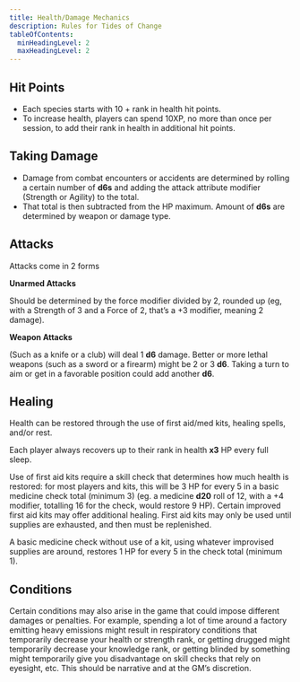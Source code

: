 ```yaml
---
title: Health/Damage Mechanics
description: Rules for Tides of Change
tableOfContents:
  minHeadingLevel: 2
  maxHeadingLevel: 2
---
```


## Hit Points
- Each species starts with 10 + rank in health hit points. 
- To increase health, players can spend 10XP, no more than once per session, to add their rank in health in additional hit points.

## Taking Damage
- Damage from combat encounters or accidents are determined by rolling a certain number of **d6s** and adding the attack attribute modifier (Strength or Agility) to the total. 
- That total is then subtracted from the HP maximum. Amount of **d6s** are determined by weapon or damage type. 

## Attacks
Attacks come in 2 forms
 
**Unarmed Attacks**

Should be determined by the force modifier divided by 2, rounded up (eg, with a Strength of 3 and a Force of 2, that’s a +3 modifier, meaning 2 damage). 

**Weapon Attacks**

(Such as a knife or a club) will deal 1 **d6** damage. Better or more lethal weapons (such as a sword or a firearm) might be 2 or 3 **d6**. Taking a turn to aim or get in a favorable position could add another **d6**. 

## Healing
Health can be restored through the use of first aid/med kits, healing spells, and/or rest. 

Each player always recovers up to their rank in health **x3** HP every full sleep. 

Use of first aid kits require a skill check that determines how much health is restored: for most players and kits, this will be 3 HP for every 5 in a basic medicine check total (minimum 3) (eg. a medicine **d20** roll of 12, with a +4 modifier, totalling 16 for the check, would restore 9 HP). Certain improved first aid kits may offer additional healing. First aid kits may only be used until supplies are exhausted, and then must be replenished. 

A basic medicine check without use of a kit, using whatever improvised supplies are around, restores 1 HP for every 5 in the check total (minimum 1).


## Conditions
Certain conditions may also arise in the game that could impose different damages or penalties. For example, spending a lot of time around a factory emitting heavy emissions might result in respiratory conditions that temporarily decrease your health or strength rank, or getting drugged might temporarily decrease your knowledge rank, or getting blinded by something might temporarily give you disadvantage on skill checks that rely on eyesight, etc. This should be narrative and at the GM’s discretion. 
